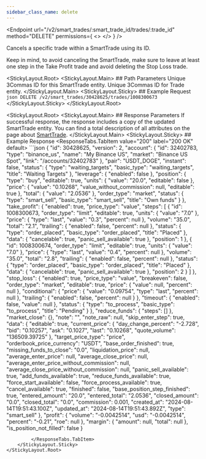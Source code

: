 ```yaml
---
sidebar_class_name: delete
---
```


<Endpoint
  url="/v2/smart_trades/:smart_trade_id/trades/:trade_id"
  method="DELETE"
  permissions={
    <>
      <Permission title="Permission" description="SMART_TRADES_WRITE" />
      <Permission title="Security" description="SIGNED" />
    </>
  }
/>

Cancels a specific trade within a SmartTrade using its ID.

<Informer variant="warning">
Keep in mind, to avoid canceling the SmartTrade, make sure to leave at least one step in the Take Profit trade and avoid deleting the Stop Loss trade.
</Informer>


<StickyLayout.Root>
    <StickyLayout.Main>
        ## Path Parameters
        <ApiParam name='smart_trade_id' type='integer' id="smart_trade_id" required>
        Unique 3Commas ID for this SmartTrade entity.
        </ApiParam>
        <ApiParam name='trade_id' type='integer' id="trade_id" required>
        Unique 3Commas ID for Trade entity.
        </ApiParam>
    </StickyLayout.Main>
    <StickyLayout.Sticky>
    ## Example Request
        ```json
        DELETE /v2/smart_trades/30428625/trades/1008300673
        ```
    </StickyLayout.Sticky>
</StickyLayout.Root>


<StickyLayout.Root>
    <StickyLayout.Main>
        ## Response Parameters
        If successful response, the response includes a copy of the updated SmartTrade entity. You can find a total description of all attributes on the page about [SmartTrade](/docs/SmartTrade/0.%20SmartTrade%20entity.mdx).
    </StickyLayout.Main>
    <StickyLayout.Sticky>
        ## Example Response
         <ResponseTabs.TabItem value="200" label="200 OK" default>
            ```json
{
    "id": 30428625,
    "version": 2,
    "account": {
        "id": 32402783,
        "type": "binance_us",
        "name": "My Binance US",
        "market": "Binance US Spot",
        "link": "/accounts/32402783"
    },
    "pair": "USDT_DOGE",
    "instant": false,
    "status": {
        "type": "waiting_targets",
        "basic_type": "waiting_targets",
        "title": "Waiting Targets"
    },
    "leverage": {
        "enabled": false
    },
    "position": {
        "type": "buy",
        "editable": true,
        "units": {
            "value": "20.0",
            "editable": false
        },
        "price": {
            "value": "0.10268",
            "value_without_commission": null,
            "editable": true
        },
        "total": {
            "value": "2.0536"
        },
        "order_type": "market",
        "status": {
            "type": "smart_sell",
            "basic_type": "smart_sell",
            "title": "Own funds"
        }
    },
    "take_profit": {
        "enabled": true,
        "price_type": "value",
        "steps": [
            {
                "id": 1008300673,
                "order_type": "limit",
                "editable": true,
                "units": {
                    "value": "7.0"
                },
                "price": {
                    "type": "last",
                    "value": "0.3",
                    "percent": null
                },
                "volume": "35.0",
                "total": "2.1",
                "trailing": {
                    "enabled": false,
                    "percent": null
                },
                "status": {
                    "type": "order_placed",
                    "basic_type": "order_placed",
                    "title": "Placed"
                },
                "data": {
                    "cancelable": true,
                    "panic_sell_available": true
                },
                "position": 1
            },
            {
                "id": 1008300674,
                "order_type": "limit",
                "editable": true,
                "units": {
                    "value": "7.0"
                },
                "price": {
                    "type": "last",
                    "value": "0.4",
                    "percent": null
                },
                "volume": "35.0",
                "total": "2.8",
                "trailing": {
                    "enabled": false,
                    "percent": null
                },
                "status": {
                    "type": "order_placed",
                    "basic_type": "order_placed",
                    "title": "Placed"
                },
                "data": {
                    "cancelable": true,
                    "panic_sell_available": true
                },
                "position": 2
            }
        ]
    },
    "stop_loss": {
        "enabled": true,
        "price_type": "value",
        "breakeven": false,
        "order_type": "market",
        "editable": true,
        "price": {
            "value": null,
            "percent": null
        },
        "conditional": {
            "price": {
                "value": "0.09754",
                "type": "last",
                "percent": null
            },
            "trailing": {
                "enabled": false,
                "percent": null
            }
        },
        "timeout": {
            "enabled": false,
            "value": null
        },
        "status": {
            "type": "to_process",
            "basic_type": "to_process",
            "title": "Pending"
        }
    },
    "reduce_funds": {
        "steps": []
    },
    "market_close": {},
    "note": "",
    "note_raw": null,
    "skip_enter_step": true,
    "data": {
        "editable": true,
        "current_price": {
            "day_change_percent": "-2.728",
            "bid": "0.10257",
            "ask": "0.1027",
            "last": "0.10268",
            "quote_volume": "136509.39725"
        },
        "target_price_type": "price",
        "orderbook_price_currency": "USDT",
        "base_order_finished": true,
        "missing_funds_to_close": "0.0",
        "liquidation_price": null,
        "average_enter_price": null,
        "average_close_price": null,
        "average_enter_price_without_commission": null,
        "average_close_price_without_commission": null,
        "panic_sell_available": true,
        "add_funds_available": true,
        "reduce_funds_available": true,
        "force_start_available": false,
        "force_process_available": true,
        "cancel_available": true,
        "finished": false,
        "base_position_step_finished": true,
        "entered_amount": "20.0",
        "entered_total": "2.0536",
        "closed_amount": "0.0",
        "closed_total": "0.0",
        "commission": 0.001,
        "created_at": "2024-08-14T19:51:43.100Z",
        "updated_at": "2024-08-14T19:51:43.892Z",
        "type": "smart_sell"
    },
    "profit": {
        "volume": "-0.0042514",
        "usd": "-0.0042514",
        "percent": "-0.21",
        "roe": null
    },
    "margin": {
        "amount": null,
        "total": null
    },
    "is_position_not_filled": false
}
```
         </ResponseTabs.TabItem>
    </StickyLayout.Sticky>
</StickyLayout.Root>